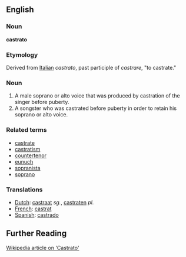 ==English==

===Noun===
'''castrato'''

===Etymology===
Derived from [[Italian]] ''castrato'', past participle of ''castrare'', "to castrate."

===Noun===

#A male soprano or alto voice that was produced by castration of the singer before puberty.
#A songster who was castrated before puberty in order to retain his soprano or alto voice.

===Related terms===
*[[castrate]]
*[[castratism]]
*[[countertenor]]
*[[eunuch]]
*[[sopranista]]
*[[soprano]]

===Translations===
*[[Dutch]]: [[castraat]] ''sg.'', [[castraten]] ''pl.''
*[[French]]: [[castrat]]
*[[Spanish]]: [[castrado]]

== Further Reading ==

[http://en.wikipedia.org/wiki/Castrato Wikipedia article on 'Castrato']